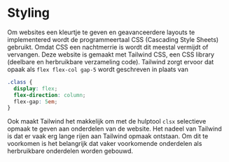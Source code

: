 
# Styling

Om websites een kleurtje te geven en geavanceerdere layouts te implementered
wordt de programmeertaal CSS (Cascading Style Sheets) gebruikt. Omdat CSS
een nachtmerrie is wordt dit meestal vermijdt of vervangen. Deze website is
gemaakt met Tailwind CSS, een CSS library (deelbare en herbruikbare
verzameling code). Tailwind zorgt ervoor dat opaak als `flex flex-col gap-5`
wordt geschreven in plaats van

```css
.class {
  display: flex;
  flex-direction: column;
  flex-gap: 5em;
}
```

Ook maakt Tailwind het makkelijk om met de hulptool `clsx` selectieve opmaak
te geven aan onderdelen van de website. Het nadeel van Tailwind is dat er vaak
erg lange rijen aan Tailwind opmaak ontstaan. Om dit te voorkomen is het
belangrijk dat vaker voorkomende onderdelen als herbruikbare onderdelen
worden gebouwd.
